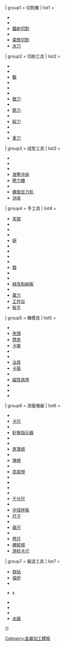 {{Navbox
| name = Metalworking navbox/tool
| border= {{{border|}}}
| title  = [[:Category:工具|工具]]
| listclass = hlist
| state  = {{#ifeq:{{{1|}}}|open|uncollapsed|collapsed}}

| group1 = 切割機
| list1  =
* {{tsl|en|Bandsaw|帶鋸機}}
* {{tsl|en|Cold saw|冷鋸機}}
* [[鐳射切割]]
* {{tsl|en|Miter saw|斜切鋸}}
* [[電漿切割]]
* [[水刀]]

| group2 = 切削工具
| list2  =

* {{tsl|en|Broaching (metalworking)|拉削}}
* {{tsl|en|Burr (cutter)|磨刀}}
* [[鑿]]
* {{tsl|en|Counterbore|擴孔鑽}}
* {{tsl|en|Countersink|皿錐}}
* {{tsl|en|Endmill|端銑刀}}
* [[銼刀]]
* {{tsl|en|Hand scraper|手刮器}}
* [[銑刀]]
* {{tsl|en|Nibbler|囓切機}} 
* [[絞刀]]
* {{tsl|en|Shear (sheet metal)|剪床}}
* {{tsl|en|Tipped tool|端焊刀具}}
* [[車刀]]

| group3 = 成型工具
| list3  =
* {{tsl|en|Brake (sheet metal bending)|制動機}}
* {{tsl|en|Die (manufacturing)||剛模}}
* {{tsl|en|English wheel|英国轮}}
* [[液壓沖床]]
* [[壓力機]]
* {{tsl|en|Punch press|壓孔機}}
* [[螺旋压力机]]
* [[沖床]]

| group4 = 手工具
| list4  =
* [[夹钳]]
* {{tsl|en|Combination square|組合角尺}}
* {{tsl|en|Drift pin|衝梢}}
* {{tsl|en|Hacksaw|弓鋸}}
* [[槌]]
* {{tsl|en|Hand scraper|手刮器}}
* {{tsl|en|Machinist square|機匠角尺}}
* {{tsl|en|Needlegun scaler}}
* {{tsl|en|Piercing saw|斜形狭圆锯}}
* [[鉗]]
* {{tsl|en|Punch (tool)|打洞機}}
* {{tsl|en|Scriber|劃線器}}
* [[絲攻和絲板]]
* {{tsl|en|Tongs|大鉗}}
* [[萬力]]
* [[工作台]]
* [[扳手]]

| group5 = 機模具
| list5  =

* {{tsl|en|Angle plate|角板}}
* [[夾頭]]
* [[筒夾]]
* [[卡盤]]
* {{tsl|en|Fixture (tool)|裝置夾}}
* {{tsl|en|Indexing head|分度頭}}
* [[治具]]
* [[車床|卡箍]]
* {{tsl|en|Machine taper|機用錐度}}
* [[磁性底座]]
* {{tsl|en|Mandrel|心軸}}
* {{tsl|en|Rotary table|轉臺}}
* {{tsl|en|Wiggler (tool)|Wiggler}}

| group6 = 測量儀器
| list6  =
* {{tsl|en|Bore gauge|鏜徑規}}
* [[卡尺]]
* {{tsl|en|Center gauge|中心規}}
* [[針盤指示器]]
* {{tsl|en|Engineer's blue}}
* {{tsl|en|Engineer's spirit level}}
* [[厚薄規]]
* {{tsl|en|Gauge (instrument)|量規}}
* [[塊規]]
* {{tsl|en|Go/no go gauge|通過-不通過量規}}
* [[高度規]]
* {{tsl|en|Machinist square|機匠角尺}}
* {{tsl|en|Marking blue}}
* {{tsl|en|Marking gauge|劃線規}}
* {{tsl|en|Marking out|劃線}}
* [[千分尺]]
* {{tsl|en|Optical comparator|光學比較儀}}
* [[半径样板]]
* [[尺子]]
* {{tsl|en|Sine bar|正弦規}}
* [[直尺]]
* {{tsl|en|Surface plate|表面平板}}
* [[卷尺]]
* [[螺紋規]]
* [[游标卡尺]]

| group7 = 鍛造工具
| list7  =
* [[铁砧]]
* [[熔炉 (熔炼金属)|熔炉]]
* {{tsl|en|Fuller (metalworking)|鍛縮模}}
* {{tsl|en|Hardy tool}}s
* {{tsl|en|Pritchel}}
* {{tsl|en|Steam hammer|蒸汽鎚}}
* {{tsl|en|Swage block|型鐵砧}}
* [[水碓]]

}}<noinclude>[[Category:金屬加工模板]]</noinclude>
